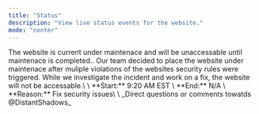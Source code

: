 ```yaml
---
title: "Status"
description: "View live status events for the website."
mode: "center"
---
```


<Card title="Under Maintenace" icon="server" horizontal>
  The website is current under maintenace and will be unaccessable until maintenace is completed..
</Card>

<Card title="Information" icon="info">
  Our team decided to place the website under maintenace after muliple violations of the websites security rules were triggered. While we investigate the incident and work on a fix, the website will not be accessable.\
  \
  **Start:** 9:20 AM EST \
  **End:** N/A \
  **Reason:** Fix security issues\
  \
  _Direct questions or comments towatds @DistantShadows_
</Card>